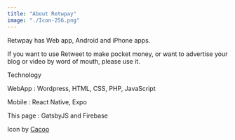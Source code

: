 ---
title: "About Retwpay"
image: "./Icon-256.png"
---

Retwpay has Web app, Android and iPhone apps.

If you want to use Retweet to make pocket money, or want to advertise your blog or video by word of mouth, please use it.

Technology

WebApp : Wordpress, HTML, CSS, PHP, JavaScript

Mobile : React Native, Expo

This page : GatsbyJS and Firebase

Icon by <a href="https://cacoo.com/ja/" target="_blank" rel="nofollow noopener noreferrer" aria-label="External Link"><Underlining color={Theme.colors.tertiary} hoverColor={Theme.colors.secondary}>Cacoo</Underlining></a>